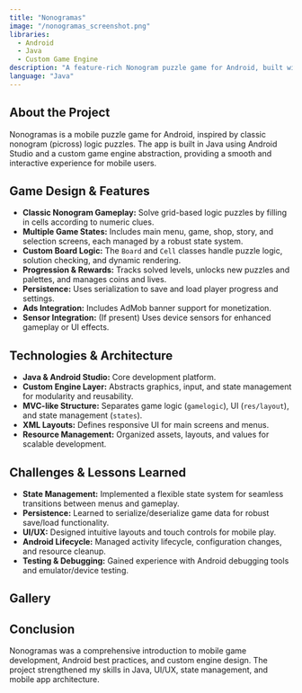 ```yaml
---
title: "Nonogramas"
image: "/nonogramas_screenshot.png"
libraries:
  - Android
  - Java
  - Custom Game Engine
description: "A feature-rich Nonogram puzzle game for Android, built with a custom engine and modern mobile practices."
language: "Java"
---
```


## About the Project

Nonogramas is a mobile puzzle game for Android, inspired by classic nonogram (picross) logic puzzles. The app is built in Java using Android Studio and a custom game engine abstraction, providing a smooth and interactive experience for mobile users.

## Game Design & Features

- **Classic Nonogram Gameplay:** Solve grid-based logic puzzles by filling in cells according to numeric clues.
- **Multiple Game States:** Includes main menu, game, shop, story, and selection screens, each managed by a robust state system.
- **Custom Board Logic:** The `Board` and `Cell` classes handle puzzle logic, solution checking, and dynamic rendering.
- **Progression & Rewards:** Tracks solved levels, unlocks new puzzles and palettes, and manages coins and lives.
- **Persistence:** Uses serialization to save and load player progress and settings.
- **Ads Integration:** Includes AdMob banner support for monetization.
- **Sensor Integration:** (If present) Uses device sensors for enhanced gameplay or UI effects.

## Technologies & Architecture

- **Java & Android Studio:** Core development platform.
- **Custom Engine Layer:** Abstracts graphics, input, and state management for modularity and reusability.
- **MVC-like Structure:** Separates game logic (`gamelogic`), UI (`res/layout`), and state management (`states`).
- **XML Layouts:** Defines responsive UI for main screens and menus.
- **Resource Management:** Organized assets, layouts, and values for scalable development.

## Challenges & Lessons Learned

- **State Management:** Implemented a flexible state system for seamless transitions between menus and gameplay.
- **Persistence:** Learned to serialize/deserialize game data for robust save/load functionality.
- **UI/UX:** Designed intuitive layouts and touch controls for mobile play.
- **Android Lifecycle:** Managed activity lifecycle, configuration changes, and resource cleanup.
- **Testing & Debugging:** Gained experience with Android debugging tools and emulator/device testing.

## Gallery

<!-- Pending. -->

## Conclusion

Nonogramas was a comprehensive introduction to mobile game development, Android best practices, and custom engine design. The project strengthened my skills in Java, UI/UX, state management, and mobile app architecture.
